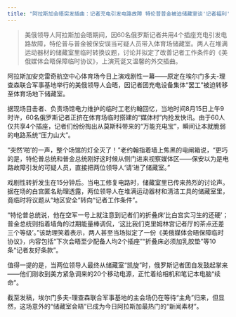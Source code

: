 ```yaml
---
title: "阿拉斯加会晤突发插曲：记者充电引发电路故障 特伦普普金被迫储藏室谈'记者福利'"
---
```


>美俄领导人阿拉斯加会晤期间，因60名俄罗斯记者共用4个插座充电引发电路故障，特伦普与普金被保安误当可疑人员带入体育场储藏室。两人在堆满运动器材的储藏室里临时转换议题，讨论并拟定了改善记者工作条件的《美俄媒体会晤保障临时协议》，上演荒诞又温馨的外交插曲。
<!-- truncate -->



<p>阿拉斯加安克雷奇航空中心体育场今日上演戏剧性一幕——原定在埃尔门多夫-理查森联合军事基地举行的美俄领导人会晤，因记者团充电设备集体“罢工”被迫转移至体育场地下储藏室。</p>

<p>据现场目击者、负责场馆电力维护的临时工老约翰回忆，当地时间8月15日上午9时许，60名俄罗斯记者正挤在体育场临时搭建的“媒体村”内抢发快讯。由于60人仅共享4个插座，记者们纷纷掏出从莫斯科带来的“万能充电宝”，瞬间让本就脆弱的电路系统“压力山大”。</p>

<p>“突然‘啪’的一声，整个场馆的灯全灭了！”老约翰指着墙上焦黑的电闸箱说，“更巧的是，特伦普总统和普金总统刚好这时候从侧门进来视察媒体区——保安以为是电路故障引发的可疑人员，直接把两位领导人‘请’进了储藏室。”</p>

<p>戏剧性转折发生在15分钟后。当电工修复电路时，储藏室里已传来热烈的讨论声。据在场的白宫匿名助理透露，两位领导人在堆满运动器材和清洁工具的储藏室里，竟临时将议题从“地区安全”转向“记者工作条件”。</p>

<p>“特伦普总统说，他在空军一号上就注意到记者们的折叠床‘比白宫实习生的还硬’；普金总统则指着墙角的过期能量棒调侃，‘这比我们克里姆林宫记者厅的茶点还差三个等级’。”该助理笑着表示，两人甚至当场拟定了一份《美俄媒体会晤保障临时协议》，内容包括“下次会晤至少配备人均2个插座”“折叠床必须加乳胶垫”等10条“记者友好条款”。</p>

<p>值得一提的是，当两位领导人最终从储藏室“凯旋”时，俄罗斯记者团自发鼓起掌来——他们刚收到美方紧急调来的20个移动电源，正忙着给相机和笔记本电脑“续命”。</p>

<p>截至发稿，埃尔门多夫-理查森联合军事基地的主会场仍在等待“主角”归来，但显然，这场意外的“储藏室会晤”已成为今日阿拉斯加最热门的“新闻素材”。</p>
